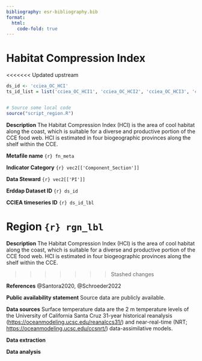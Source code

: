 ```yaml
---
bibliography: esr-bibliography.bib
format:
  html: 
    code-fold: true
---
```


# Habitat Compression Index

<<<<<<< Updated upstream
```r
ds_id <- 'cciea_OC_HCI'	   
ts_id_list = list('cciea_OC_HCI1', 'cciea_OC_HCI2', 'cciea_OC_HCI3', 'cciea_OC_HCI4')


# Source some local code
source("script_region.R")

```

**Description** The Habitat Compression Index (HCI) is the area of cool habitat along the coast, which is suitable for a diverse and productive portion of the CCE food web. HCI is estimated in four biogeographic provinces along the shelf within the CCE.

**Metafile name** `{r} fn_meta`

**Indicator Category** `{r} vec2[['Component_Section']]`

**Data Steward** `{r} vec2[['PI']]`

**Erddap Dataset ID** `{r} ds_id`

**CCIEA timeseries ID** `{r} ds_id_lbl`

**Region** `{r} rgn_lbl`
=======

**Description** The Habitat Compression Index (HCI) is the area of cool habitat along the coast, which is suitable for a diverse and productive portion of the CCE food web. HCI is estimated in four biogeographic provinces along the shelf within the CCE.

>>>>>>> Stashed changes

**References** @Santora2020, @Schroeder2022

**Public availability statement** Source data are publicly available.

**Data sources** Surface temperature data are the 2 m temperature levels of the University of California Santa Cruz 31-year historical reanalysis (<https://oceanmodeling.ucsc.edu/reanalccs31/>) and near-real-time (NRT; <https://oceanmodeling.ucsc.edu/ccsnrt/>) data-assimilative models.

**Data extraction**

**Data analysis**
